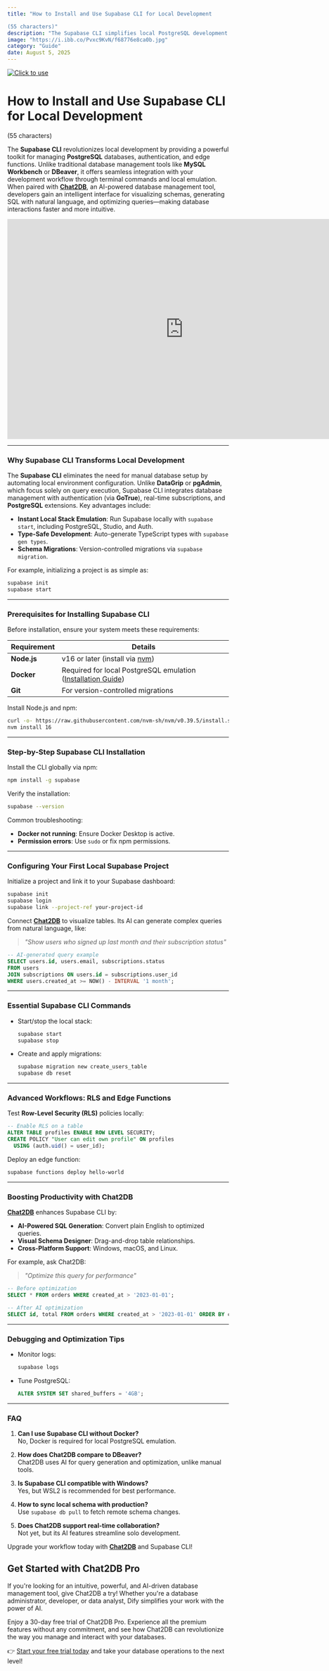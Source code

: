 ```yaml
---
title: "How to Install and Use Supabase CLI for Local Development  

(55 characters)"
description: "The Supabase CLI simplifies local PostgreSQL development with automated migrations, auth emulation, and AI-powered SQL via Chat2DB. Boost productivity with instant setup, TypeScript support, and real-time debugging tools."
image: "https://i.ibb.co/Pvxc9KvN/f68776e8ca0b.jpg"
category: "Guide"
date: August 5, 2025
---
```

[![Click to use](/image/blog/bg/chat2db1.png)](https://app.chat2db.ai/)
# How to Install and Use Supabase CLI for Local Development  

(55 characters)


<Authors date="August 5, 2025">
  <Author name="Jing" link="https://chat2db.ai" />
</Authors>

The **Supabase CLI** revolutionizes local development by providing a powerful toolkit for managing **PostgreSQL** databases, authentication, and edge functions. Unlike traditional database management tools like **MySQL Workbench** or **DBeaver**, it offers seamless integration with your development workflow through terminal commands and local emulation. When paired with **[Chat2DB](https://chat2db.ai)**, an AI-powered database management tool, developers gain an intelligent interface for visualizing schemas, generating SQL with natural language, and optimizing queries—making database interactions faster and more intuitive.

<iframe width="800" height="500" src="https://www.youtube.com/embed/ds6fWZrA6lc?si=wR2X-OIG_J3wKOdr" title="YouTube video player" frameborder="0" allow="accelerometer; autoplay; clipboard-write; encrypted-media; gyroscope; picture-in-picture; web-share" referrerpolicy="strict-origin-when-cross-origin" allowfullscreen></iframe>

---

### **Why Supabase CLI Transforms Local Development**  
The **Supabase CLI** eliminates the need for manual database setup by automating local environment configuration. Unlike **DataGrip** or **pgAdmin**, which focus solely on query execution, Supabase CLI integrates database management with authentication (via **GoTrue**), real-time subscriptions, and **PostgreSQL** extensions. Key advantages include:  

- **Instant Local Stack Emulation**: Run Supabase locally with `supabase start`, including PostgreSQL, Studio, and Auth.  
- **Type-Safe Development**: Auto-generate TypeScript types with `supabase gen types`.  
- **Schema Migrations**: Version-controlled migrations via `supabase migration`.  

For example, initializing a project is as simple as:  

```bash
supabase init
supabase start
```

---

### **Prerequisites for Installing Supabase CLI**  
Before installation, ensure your system meets these requirements:  

| Requirement       | Details                                                                 |
|------------------|-------------------------------------------------------------------------|
| **Node.js**      | v16 or later (install via [nvm](https://github.com/nvm-sh/nvm))         |
| **Docker**       | Required for local PostgreSQL emulation ([Installation Guide](https://docs.docker.com/get-docker/)) |
| **Git**         | For version-controlled migrations                                      |

Install Node.js and npm:  
```bash
curl -o- https://raw.githubusercontent.com/nvm-sh/nvm/v0.39.5/install.sh | bash
nvm install 16
```

---

### **Step-by-Step Supabase CLI Installation**  
Install the CLI globally via npm:  
```bash
npm install -g supabase
```
Verify the installation:  
```bash
supabase --version
```
Common troubleshooting:  
- **Docker not running**: Ensure Docker Desktop is active.  
- **Permission errors**: Use `sudo` or fix npm permissions.  

---

### **Configuring Your First Local Supabase Project**  
Initialize a project and link it to your Supabase dashboard:  
```bash
supabase init
supabase login
supabase link --project-ref your-project-id
```
Connect **[Chat2DB](https://chat2db.ai)** to visualize tables. Its AI can generate complex queries from natural language, like:  
> _"Show users who signed up last month and their subscription status"_  

```sql
-- AI-generated query example
SELECT users.id, users.email, subscriptions.status 
FROM users 
JOIN subscriptions ON users.id = subscriptions.user_id 
WHERE users.created_at >= NOW() - INTERVAL '1 month';
```

---

### **Essential Supabase CLI Commands**  
- Start/stop the local stack:  
  ```bash
  supabase start
  supabase stop
  ```
- Create and apply migrations:  
  ```bash
  supabase migration new create_users_table
  supabase db reset
  ```

---

### **Advanced Workflows: RLS and Edge Functions**  
Test **Row-Level Security (RLS)** policies locally:  
```sql
-- Enable RLS on a table
ALTER TABLE profiles ENABLE ROW LEVEL SECURITY;
CREATE POLICY "User can edit own profile" ON profiles
  USING (auth.uid() = user_id);
```

Deploy an edge function:  
```bash
supabase functions deploy hello-world
```

---

### **Boosting Productivity with Chat2DB**  
**[Chat2DB](https://chat2db.ai)** enhances Supabase CLI by:  
- **AI-Powered SQL Generation**: Convert plain English to optimized queries.  
- **Visual Schema Designer**: Drag-and-drop table relationships.  
- **Cross-Platform Support**: Windows, macOS, and Linux.  

For example, ask Chat2DB:  
> _"Optimize this query for performance"_  

```sql
-- Before optimization
SELECT * FROM orders WHERE created_at > '2023-01-01';

-- After AI optimization
SELECT id, total FROM orders WHERE created_at > '2023-01-01' ORDER BY created_at DESC LIMIT 100;
```

---

### **Debugging and Optimization Tips**  
- Monitor logs:  
  ```bash
  supabase logs
  ```
- Tune PostgreSQL:  
  ```sql
  ALTER SYSTEM SET shared_buffers = '4GB';
  ```

---

### **FAQ**  
1. **Can I use Supabase CLI without Docker?**  
   No, Docker is required for local PostgreSQL emulation.  

2. **How does Chat2DB compare to DBeaver?**  
   Chat2DB uses AI for query generation and optimization, unlike manual tools.  

3. **Is Supabase CLI compatible with Windows?**  
   Yes, but WSL2 is recommended for best performance.  

4. **How to sync local schema with production?**  
   Use `supabase db pull` to fetch remote schema changes.  

5. **Does Chat2DB support real-time collaboration?**  
   Not yet, but its AI features streamline solo development.  

Upgrade your workflow today with **[Chat2DB](https://chat2db.ai)** and Supabase CLI!

## Get Started with Chat2DB Pro

If you're looking for an intuitive, powerful, and AI-driven database management tool, give Chat2DB a try! Whether you're a database administrator, developer, or data analyst, Dify simplifies your work with the power of AI.

Enjoy a 30-day free trial of Chat2DB Pro. Experience all the premium features without any commitment, and see how Chat2DB can revolutionize the way you manage and interact with your databases.

👉 [Start your free trial today](https://chat2db.ai/pricing) and take your database operations to the next level!